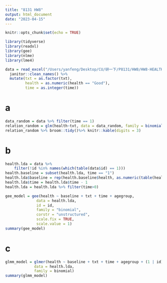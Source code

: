 ```yaml
---
title: "8131 HW8"
output: html_document
date: "2023-04-15"
---
```


```r
knitr::opts_chunk$set(echo = TRUE)
```

```r
library(tidyverse)
library(readxl)
library(gee)
library(nlme)
library(lme4)
```

```r
data = read_excel("/Users/yanfeng/Desktop/CU/研一下/P8131/HW8/HW8-HEALTH.xlsx") %>% 
  janitor::clean_names() %>% 
  mutate(txt = as.factor(txt),
         health = as.numeric(health == "Good"),
         time = as.integer(time))
```

# a
```r
data_random = data %>% filter(time == 1)
relation_random = glm(health~txt, data = data_random, family = binomial(link = "logit")) 
relation_random %>% broom::tidy()%>% knitr::kable(digits = 3)
```

# b
```r
health.lda = data %>%
    filter(!id %in% names(which(table(data$id) == 1)))
health.baseline = subset(health.lda, time == "1")
health.lda$baseline = rep(health.baseline$health, as.numeric(table(health.lda$id)))
health.lda$time = health.lda$time - 1
health.lda = health.lda %>% filter(time>0)

gee_model = gee(health ~ baseline + txt + time + agegroup,
              data = health.lda,
              id = id,
              family = "binomial",
              corstr = "unstructured",
              scale.fix = TRUE,
              scale.value = 1)
summary(gee_model)
```

# c
```r
glmm_model = glmer(health ~ baseline + txt + time + agegroup + (1 | id),
             data = health.lda,
             family = binomial)
summary(glmm_model)
```